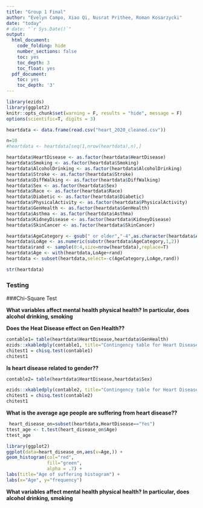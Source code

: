 ```yaml
---
title: "Group 1 Final"
author: "Evelyn Campo, Xiao Qi, Nusrat Prithee, Roman Kosarzycki"
date: "today"
# date: "`r Sys.Date()`"
output:
  html_document:
    code_folding: hide
    number_sections: false
    toc: yes
    toc_depth: 3
    toc_float: yes
  pdf_document:
    toc: yes
    toc_depth: '3'
---
```


```r
library(ezids)
library(ggplot2)
knitr::opts_chunk$set(warning = F, results = "hide", message = F)
options(scientific=T, digits = 3) 
```


```r

heartdata <- data.frame(read.csv("heart_2020_cleaned.csv"))

n=10
#heartdata <- heartdata[seq(1,nrow(heartdata),n),]

heartdata$HeartDisease <- as.factor(heartdata$HeartDisease)
heartdata$Smoking <- as.factor(heartdata$Smoking)
heartdata$AlcoholDrinking <- as.factor(heartdata$AlcoholDrinking)
heartdata$Stroke <- as.factor(heartdata$Stroke)
heartdata$DiffWalking <- as.factor(heartdata$DiffWalking)
heartdata$Sex <- as.factor(heartdata$Sex)
heartdata$Race <- as.factor(heartdata$Race)
heartdata$Diabetic <- as.factor(heartdata$Diabetic)
heartdata$PhysicalActivity <- as.factor(heartdata$PhysicalActivity)
heartdata$GenHealth <- as.factor(heartdata$GenHealth)
heartdata$Asthma <- as.factor(heartdata$Asthma)
heartdata$KidneyDisease <- as.factor(heartdata$KidneyDisease)
heartdata$SkinCancer <- as.factor(heartdata$SkinCancer)

heartdata$AgeCategory <- gsub(" or older","-4",as.character(heartdata$AgeCategory))
heartdata$LoAge <- as.numeric(substr(heartdata$AgeCategory,1,2))
heartdata$rand <- sample(0:4,size=nrow(heartdata),replace=T)
heartdata$Age <- with(heartdata,LoAge+rand)
heartdata <- subset(heartdata,select=-c(AgeCategory,LoAge,rand))

str(heartdata)

```
### Testing

###Chi-Square Test

**What variables affect mental health physical health? In particular, does alcohol drinking, smoking**

**Does the Heat Disease effect on Gen Health??**
```r
contable1= table(heartdata$HeartDisease,heartdata$GenHealth)
ezids::xkabledply(contable1, title="Contingency table for Heart Disease  vs Gen Health ")
chitest1 = chisq.test(contable1)
chitest1
```
**Is heart disease related to gender??**

```r
contable2= table(heartdata$HeartDisease,heartdata$Sex)

ezids::xkabledply(contable2, title="Contingency table for Heart Disease  vs Gender ")
chitest1 = chisq.test(contable2)
chitest1

```

**What is the average age people are suffering from heart disease??**
```r
 heart_disease_on=subset(heartdata,HeartDisease=="Yes")
ttest_age <- t.test(heart_disease_on$Age)
ttest_age
```

```r
library(ggplot2)
ggplot(data=heart_disease_on,aes(x=Age,)) + 
geom_histogram(col="red", 
               fill="green", 
               alpha = .7) + 
labs(title="Age of suffering histogram") +
labs(x="Age", y="frequency")
```
**What variables affect mental health physical health? In particular, does alcohol drinking, smoking**


